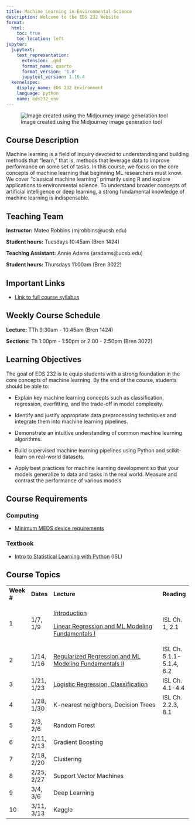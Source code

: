 ```yaml
---
title: Machine Learning in Environmental Science
description: Welcome to the EDS 232 Website
format:
  html:
    toc: true
    toc-location: left
jupyter:
  jupytext:
    text_representation:
      extension: .qmd
      format_name: quarto
      format_version: '1.0'
      jupytext_version: 1.16.4
  kernelspec:
    display_name: EDS 232 Environment
    language: python
    name: eds232_env
---
```


![Image created using the Midjourney image generation tool](img/MLRobotLearnBanner.png)

## Course Description

Machine learning is a field of inquiry devoted to understanding and building methods that "learn," that is, methods that leverage data to improve performance on some set of tasks. In this course, we focus on the core concepts of machine learning that beginning ML researchers must know. We cover "classical machine learning" primarily using R and explore applications to environmental science. To understand broader concepts of artificial intelligence or deep learning, a strong fundamental knowledge of machine learning is indispensable.

## Teaching Team

**Instructor:** Mateo Robbins (mjrobbins\@ucsb.edu)

**Student hours:** Tuesdays 10:45am (Bren 1424)

**Teaching Assistant:** Annie Adams (aradams\@ucsb.edu)

**Student hours:** Thursdays 11:00am (Bren 3022)

## Important Links

-   [Link to full course syllabus](https://docs.google.com/document/d/12VFjVN8E9cN_CHXs2mXIuIHqk6DSQklKjcRyKQnVDgE/edit?usp=sharing)

## Weekly Course Schedule

**Lecture:** TTh 9:30am - 10:45am (Bren 1424)

**Sections:** Th 1:00pm - 1:50pm or 2:00 - 2:50pm (Bren 3022)

## Learning Objectives

The goal of EDS 232 is to equip students with a strong foundation in the core concepts of machine learning. By the end of the course, students should be able to:

-   Explain key machine learning concepts such as classification, regression, overfitting, and the trade-off in model complexity.

-   Identify and justify appropriate data preprocessing techniques and integrate them into machine learning pipelines.

-   Demonstrate an intuitive understanding of common machine learning algorithms.

-   Build supervised machine learning pipelines using Python and scikit-learn on real-world datasets.

-   Apply best practices for machine learning development so that your models generalize to data and tasks in the real world. Measure and contrast the performance of various models

## Course Requirements

### Computing

-   [Minimum MEDS device requirements](https://ucsb-meds.github.io/computer_reqs.html)

### Textbook

-   [Intro to Statistical Learning with Python](https://www.statlearning.com/) (ISL)

## Course Topics

+-------------+------------+-------------------------------------------------------------------------------------------------------------------+--------------------------+
| **Week \#** | **Dates**  | **Lecture**                                                                                                       | **Reading**              |
+-------------+------------+-------------------------------------------------------------------------------------------------------------------+--------------------------+
| 1           | 1/7, 1/9   | [Introduction](https://ucsb.box.com/s/maqfl2rorjjbekb23ek98b3odshuvcq2)                                           | ISL Ch. 1, 2.1           |
|             |            |                                                                                                                   |                          |
|             |            | [Linear Regression and ML Modeling Fundamentals I](https://ucsb.box.com/s/3krktrjmagi8sbo3mwg2t4rc57qtu100)       |                          |
+-------------+------------+-------------------------------------------------------------------------------------------------------------------+--------------------------+
| 2           | 1/14, 1/16 | [Regularized Regression and ML Modeling Fundamentals II](https://ucsb.box.com/s/rbdkrkiue88ggqeutgua1xzeh44lj5aw) | ISL Ch. 5.1.1-5.1.4, 6.2 |
+-------------+------------+-------------------------------------------------------------------------------------------------------------------+--------------------------+
| 3           | 1/21, 1/23 | [Logistic Regression, Classification](https://ucsb.box.com/s/i5ymtx2fv1cn2tonnt7ibt03gop19vey)                    | ISL Ch. 4.1-4.4          |
+-------------+------------+-------------------------------------------------------------------------------------------------------------------+--------------------------+
| 4           | 1/28, 1/30 | K-nearest neighbors, Decision Trees                                                                               | ISL Ch. 2.2.3, 8.1       |
+-------------+------------+-------------------------------------------------------------------------------------------------------------------+--------------------------+
| 5           | 2/3, 2/6   | Random Forest                                                                                                     |                          |
+-------------+------------+-------------------------------------------------------------------------------------------------------------------+--------------------------+
| 6           | 2/11, 2/13 | Gradient Boosting                                                                                                 |                          |
+-------------+------------+-------------------------------------------------------------------------------------------------------------------+--------------------------+
| 7           | 2/18, 2/20 | Clustering                                                                                                        |                          |
+-------------+------------+-------------------------------------------------------------------------------------------------------------------+--------------------------+
| 8           | 2/25, 2/27 | Support Vector Machines                                                                                           |                          |
+-------------+------------+-------------------------------------------------------------------------------------------------------------------+--------------------------+
| 9           | 3/4, 3/6   | Deep Learning                                                                                                     |                          |
+-------------+------------+-------------------------------------------------------------------------------------------------------------------+--------------------------+
| 10          | 3/11, 3/13 | Kaggle                                                                                                            |                          |
+-------------+------------+-------------------------------------------------------------------------------------------------------------------+--------------------------+